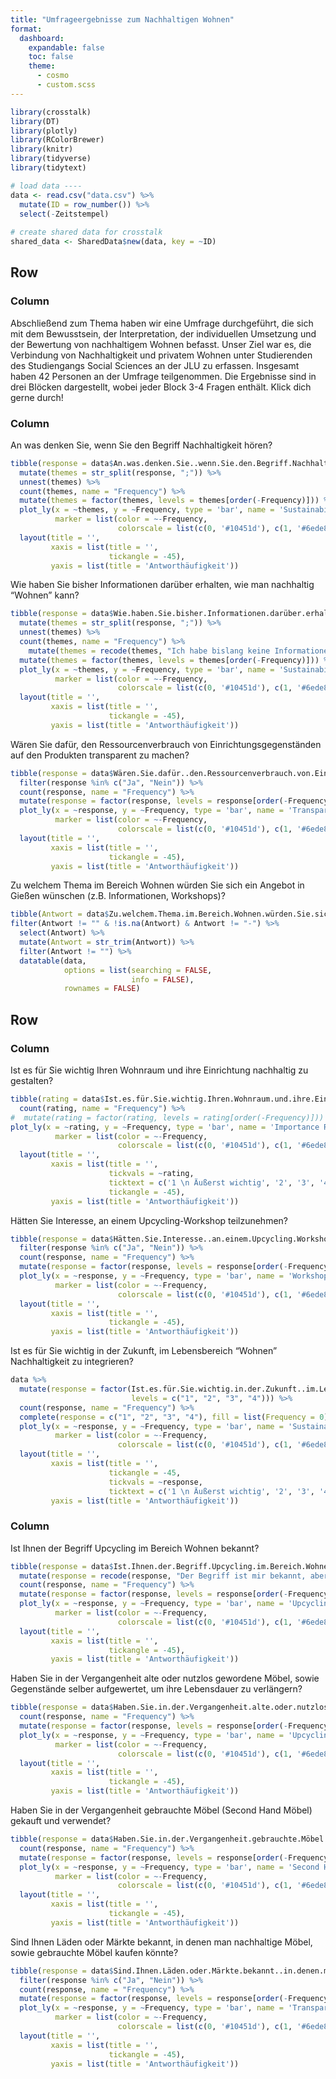 ```yaml
---
title: "Umfrageergebnisse zum Nachhaltigen Wohnen"
format:
  dashboard:
    expandable: false
    toc: false
    theme: 
      - cosmo
      - custom.scss
---
```


```r
library(crosstalk)
library(DT)
library(plotly)
library(RColorBrewer)
library(knitr)
library(tidyverse)
library(tidytext)

# load data ----
data <- read.csv("data.csv") %>% 
  mutate(ID = row_number()) %>% 
  select(-Zeitstempel)
  
# create shared data for crosstalk
shared_data <- SharedData$new(data, key = ~ID)
```

## Row {height=50%}

### Column {width=50%}
::: {.card title="Beschreibung"}
Abschließend zum Thema haben wir eine Umfrage durchgeführt, die sich mit dem Bewusstsein, der Interpretation, der individuellen Umsetzung und der Bewertung von nachhaltigem Wohnen befasst. Unser Ziel war es, die Verbindung von Nachhaltigkeit und privatem Wohnen unter Studierenden des Studiengangs Social Sciences an der JLU zu erfassen. Insgesamt haben 42 Personen an der Umfrage teilgenommen. Die Ergebnisse sind in drei Blöcken dargestellt, wobei jeder Block 3-4 Fragen enthält. Klick dich gerne durch!

<!-- Wissen über nachhaltiges wohnen (1,6 und 9) -->
<!-- Umsetzung von n. W. (3,4,7,8) -->
<!-- Interesse (2, 5 und 11) -->
<!-- 10 als eigene Gruppe vlt ? -->
:::


### Column {.tabset width=50%}

::: {.card title="Themen"}
An was denken Sie, wenn Sie den Begriff Nachhaltigkeit hören? 
```r
tibble(response = data$An.was.denken.Sie..wenn.Sie.den.Begriff.Nachhaltigkeit.hören..) %>%
  mutate(themes = str_split(response, ";")) %>% 
  unnest(themes) %>% 
  count(themes, name = "Frequency") %>%
  mutate(themes = factor(themes, levels = themes[order(-Frequency)])) %>%  # Reorder factor levels
  plot_ly(x = ~themes, y = ~Frequency, type = 'bar', name = 'Sustainability Themes',
          marker = list(color = ~-Frequency, 
                        colorscale = list(c(0, '#10451d'), c(1, '#6ede8a')))) %>%
  layout(title = '',
         xaxis = list(title = '', 
                      tickangle = -45),
         yaxis = list(title = 'Antworthäufigkeit'))
```
:::

::: {.card title="Informationsquellen"}
Wie haben Sie bisher Informationen darüber erhalten, wie man nachhaltig "Wohnen" kann?
```r
tibble(response = data$Wie.haben.Sie.bisher.Informationen.darüber.erhalten..wie.man.nachhaltig..Wohnen..kann.) %>%
  mutate(themes = str_split(response, ";")) %>% 
  unnest(themes) %>% 
  count(themes, name = "Frequency") %>%
    mutate(themes = recode(themes, "Ich habe bislang keine Informationen über nachhaltiges Wohnen erlangt." = "Bisher keine \nInformationen erhalten")) %>% 
  mutate(themes = factor(themes, levels = themes[order(-Frequency)])) %>%  # Reorder factor levels
  plot_ly(x = ~themes, y = ~Frequency, type = 'bar', name = 'Sustainability Themes',
          marker = list(color = ~-Frequency, 
                        colorscale = list(c(0, '#10451d'), c(1, '#6ede8a')))) %>%
  layout(title = '',
         xaxis = list(title = '', 
                      tickangle = -45),
         yaxis = list(title = 'Antworthäufigkeit'))


```
:::


::: {.card title="Produkttransparenz"}

Wären Sie dafür, den Ressourcenverbrauch von Einrichtungsgegenständen auf den Produkten transparent zu machen?
```r
tibble(response = data$Wären.Sie.dafür..den.Ressourcenverbrauch.von.Einrichtungsgegenständen.auf.den.Produkten.transparent.zu.machen.) %>%
  filter(response %in% c("Ja", "Nein")) %>% 
  count(response, name = "Frequency") %>%
  mutate(response = factor(response, levels = response[order(-Frequency)])) %>%
  plot_ly(x = ~response, y = ~Frequency, type = 'bar', name = 'Transparency',
          marker = list(color = ~-Frequency, 
                        colorscale = list(c(0, '#10451d'), c(1, '#6ede8a')))) %>%
  layout(title = '',
         xaxis = list(title = '',
                      tickangle = -45),
         yaxis = list(title = 'Antworthäufigkeit'))

```
:::

::: {.card title="Wunschthemen in Gießen"}
Zu welchem Thema im Bereich Wohnen würden Sie sich ein Angebot in Gießen wünschen (z.B. Informationen, Workshops)?
```r

tibble(Antwort = data$Zu.welchem.Thema.im.Bereich.Wohnen.würden.Sie.sich.ein.Angebot.in.Gießen.wünschen..z.B..Informationen..Workshops..) %>% 
filter(Antwort != "" & !is.na(Antwort) & Antwort != "-") %>%
  select(Antwort) %>%
  mutate(Antwort = str_trim(Antwort)) %>% 
  filter(Antwort != "") %>% 
  datatable(data, 
            options = list(searching = FALSE, 
                           info = FALSE), 
            rownames = FALSE)
```
:::



## Row {height=50%}

### Column {.tabset width=50%}


::: {.card title="Wohnraum"}
Ist es für Sie wichtig Ihren Wohnraum und ihre Einrichtung nachhaltig zu gestalten?
```r
tibble(rating = data$Ist.es.für.Sie.wichtig.Ihren.Wohnraum.und.ihre.Einrichtung.nachhaltig.zu.gestalten.) %>%
  count(rating, name = "Frequency") %>%
#  mutate(rating = factor(rating, levels = rating[order(-Frequency)])) %>%
plot_ly(x = ~rating, y = ~Frequency, type = 'bar', name = 'Importance Ratings',
          marker = list(color = ~-Frequency, 
                        colorscale = list(c(0, '#10451d'), c(1, '#6ede8a')))) %>%
  layout(title = '',
         xaxis = list(title = '',
                      tickvals = ~rating,
                      ticktext = c('1 \n Äußerst wichtig', '2', '3', '4 \n Überhaupt nicht wichtig'),
                      tickangle = -45),
         yaxis = list(title = 'Antworthäufigkeit'))

```
:::



::: {.card title="Workshopinteresse"}
Hätten Sie Interesse, an einem Upcycling-Workshop teilzunehmen?
```r
tibble(response = data$Hätten.Sie.Interesse..an.einem.Upcycling.Workshop.teilzunehmen.) %>%
  filter(response %in% c("Ja", "Nein")) %>% 
  count(response, name = "Frequency") %>%
  mutate(response = factor(response, levels = response[order(-Frequency)])) %>%
  plot_ly(x = ~response, y = ~Frequency, type = 'bar', name = 'Workshop Interest',
          marker = list(color = ~-Frequency, 
                        colorscale = list(c(0, '#10451d'), c(1, '#6ede8a')))) %>%
  layout(title = '',
         xaxis = list(title = '',
                      tickangle = -45),
         yaxis = list(title = 'Antworthäufigkeit'))

```
:::

::: {.card title="Zukünftige Integration"}
Ist es für Sie wichtig in der Zukunft, im Lebensbereich "Wohnen" Nachhaltigkeit zu integrieren?

```r
data %>%
  mutate(response = factor(Ist.es.für.Sie.wichtig.in.der.Zukunft..im.Lebensbereich..Wohnen..Nachhaltigkeit.zu.integrieren..,
                           levels = c("1", "2", "3", "4"))) %>%
  count(response, name = "Frequency") %>%
  complete(response = c("1", "2", "3", "4"), fill = list(Frequency = 0)) %>%
  plot_ly(x = ~response, y = ~Frequency, type = 'bar', name = 'Sustainability',
          marker = list(color = ~-Frequency, 
                        colorscale = list(c(0, '#10451d'), c(1, '#6ede8a')))) %>%
  layout(title = '',
         xaxis = list(title = '',
                      tickangle = -45,
                      tickvals = ~response,
                      ticktext = c('1 \n Äußerst wichtig', '2', '3', '4 \n Überhaupt nicht wichtig')),
         yaxis = list(title = 'Antworthäufigkeit'))
```
:::







### Column {.tabset width=50%}

::: {.card title="Upcycling Bewusstsein"}
Ist Ihnen der Begriff Upcycling im Bereich Wohnen bekannt?
```r
tibble(response = data$Ist.Ihnen.der.Begriff.Upcycling.im.Bereich.Wohnen.bekannt.) %>%
  mutate(response = recode(response, "Der Begriff ist mir bekannt, aber in anderen Lebensbereichen." = "Der Begriff ist mir bekannt, \naber in anderen Lebensbereichen.")) %>% 
  count(response, name = "Frequency") %>%
  mutate(response = factor(response, levels = response[order(-Frequency)])) %>%
  plot_ly(x = ~response, y = ~Frequency, type = 'bar', name = 'Upcycling Awareness',
          marker = list(color = ~-Frequency, 
                        colorscale = list(c(0, '#10451d'), c(1, '#6ede8a')))) %>%
  layout(title = '',
         xaxis = list(title = '',
                      tickangle = -45),
         yaxis = list(title = 'Antworthäufigkeit'))

```
:::

::: {.card title="Upcycling Praxis"}
Haben Sie in der Vergangenheit alte oder nutzlos gewordene Möbel, sowie Gegenstände selber aufgewertet, um ihre Lebensdauer zu verlängern?
```r
tibble(response = data$Haben.Sie.in.der.Vergangenheit.alte.oder.nutzlos.gewordene.Möbel..sowie.Gegenstände.selber.aufgewertet..um.ihre.Lebensdauer.zu.verlängern.) %>%
  count(response, name = "Frequency") %>%
  mutate(response = factor(response, levels = response[order(-Frequency)])) %>%
  plot_ly(x = ~response, y = ~Frequency, type = 'bar', name = 'Upcycling Behavior',
          marker = list(color = ~-Frequency, 
                        colorscale = list(c(0, '#10451d'), c(1, '#6ede8a')))) %>%
  layout(title = '',
         xaxis = list(title = '',
                      tickangle = -45),
         yaxis = list(title = 'Antworthäufigkeit'))
```
:::



::: {.card title="Second-Hand Nutzung"}
Haben Sie in der Vergangenheit gebrauchte Möbel (Second Hand Möbel) gekauft und verwendet?
```r
tibble(response = data$Haben.Sie.in.der.Vergangenheit.gebrauchte.Möbel..Second.Hand.Möbel..gekauft.und.verwendet.) %>%
  count(response, name = "Frequency") %>%
  mutate(response = factor(response, levels = response[order(-Frequency)])) %>%
  plot_ly(x = ~response, y = ~Frequency, type = 'bar', name = 'Second Hand Furniture',
          marker = list(color = ~-Frequency, 
                        colorscale = list(c(0, '#10451d'), c(1, '#6ede8a')))) %>%
  layout(title = '',
         xaxis = list(title = '',
                      tickangle = -45),
         yaxis = list(title = 'Antworthäufigkeit'))

```
::: 

::: {.card title="Nachhaltige Kauforte"}
Sind Ihnen Läden oder Märkte bekannt, in denen man nachhaltige Möbel, sowie gebrauchte Möbel kaufen könnte?

```r
tibble(response = data$Sind.Ihnen.Läden.oder.Märkte.bekannt..in.denen.man.nachhaltige.Möbel..sowie.gebrauchte.Möbel.kaufen.könnte.) %>%
  filter(response %in% c("Ja", "Nein")) %>% 
  count(response, name = "Frequency") %>%
  mutate(response = factor(response, levels = response[order(-Frequency)])) %>%
  plot_ly(x = ~response, y = ~Frequency, type = 'bar', name = 'Transparency',
          marker = list(color = ~-Frequency, 
                        colorscale = list(c(0, '#10451d'), c(1, '#6ede8a')))) %>%
  layout(title = '',
         xaxis = list(title = '',
                      tickangle = -45),
         yaxis = list(title = 'Antworthäufigkeit'))

```
:::
